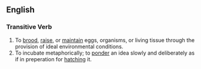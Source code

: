 {{quot|Incubate}}

==English==

=== Transitive Verb ===

# To [[brood]], [[raise]], or [[maintain]] eggs, organisms, or living tissue through the provision of ideal environmental conditions.
# To incubate metaphorically; to [[ponder]] an idea slowly and deliberately as if in preperation for [[hatching]] it.